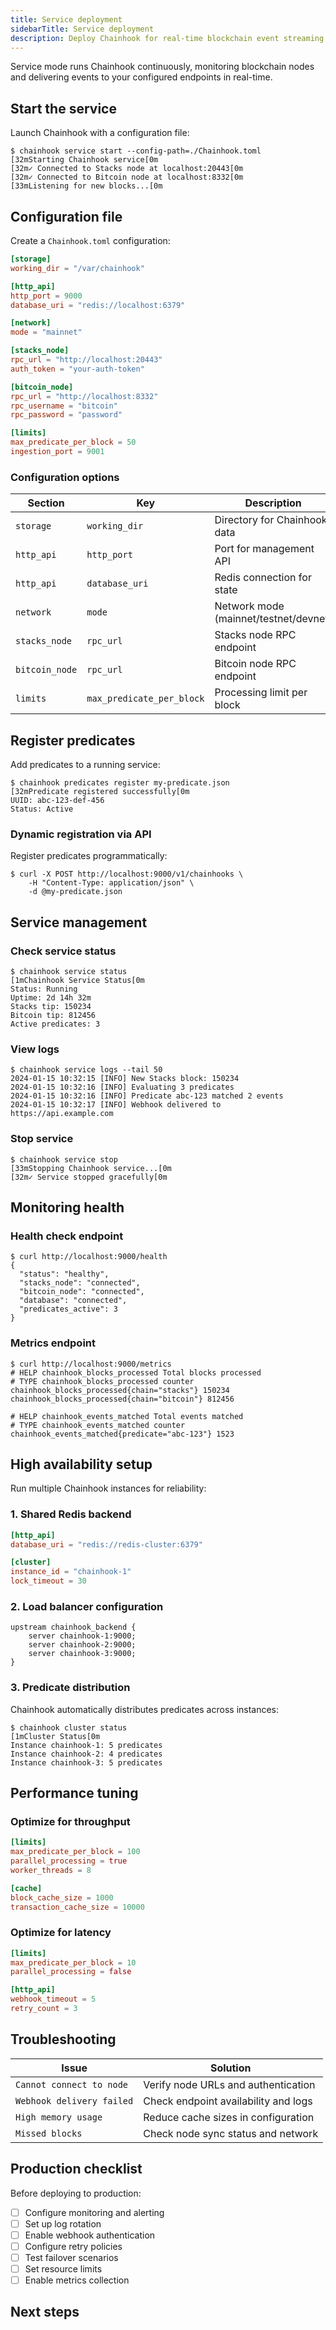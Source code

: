```yaml
---
title: Service deployment
sidebarTitle: Service deployment
description: Deploy Chainhook for real-time blockchain event streaming.
---
```


Service mode runs Chainhook continuously, monitoring blockchain nodes and delivering events to your configured endpoints in real-time.

## Start the service

Launch Chainhook with a configuration file:

```terminal
$ chainhook service start --config-path=./Chainhook.toml
[32mStarting Chainhook service[0m
[32m✓ Connected to Stacks node at localhost:20443[0m
[32m✓ Connected to Bitcoin node at localhost:8332[0m
[33mListening for new blocks...[0m
```

## Configuration file

Create a `Chainhook.toml` configuration:

```toml Chainhook.toml
[storage]
working_dir = "/var/chainhook"

[http_api]
http_port = 9000
database_uri = "redis://localhost:6379"

[network]
mode = "mainnet"

[stacks_node]
rpc_url = "http://localhost:20443"
auth_token = "your-auth-token"

[bitcoin_node]
rpc_url = "http://localhost:8332"
rpc_username = "bitcoin"
rpc_password = "password"

[limits]
max_predicate_per_block = 50
ingestion_port = 9001
```

### Configuration options

| Section | Key | Description |
|---------|-----|-------------|
| `storage` | `working_dir` | Directory for Chainhook data |
| `http_api` | `http_port` | Port for management API |
| `http_api` | `database_uri` | Redis connection for state |
| `network` | `mode` | Network mode (mainnet/testnet/devnet) |
| `stacks_node` | `rpc_url` | Stacks node RPC endpoint |
| `bitcoin_node` | `rpc_url` | Bitcoin node RPC endpoint |
| `limits` | `max_predicate_per_block` | Processing limit per block |

## Register predicates

Add predicates to a running service:

```terminal
$ chainhook predicates register my-predicate.json
[32mPredicate registered successfully[0m
UUID: abc-123-def-456
Status: Active
```

### Dynamic registration via API

Register predicates programmatically:

```terminal
$ curl -X POST http://localhost:9000/v1/chainhooks \
    -H "Content-Type: application/json" \
    -d @my-predicate.json
```

## Service management

### Check service status

```terminal
$ chainhook service status
[1mChainhook Service Status[0m
Status: Running
Uptime: 2d 14h 32m
Stacks tip: 150234
Bitcoin tip: 812456
Active predicates: 3
```

### View logs

```terminal
$ chainhook service logs --tail 50
2024-01-15 10:32:15 [INFO] New Stacks block: 150234
2024-01-15 10:32:16 [INFO] Evaluating 3 predicates
2024-01-15 10:32:16 [INFO] Predicate abc-123 matched 2 events
2024-01-15 10:32:17 [INFO] Webhook delivered to https://api.example.com
```

### Stop service

```terminal
$ chainhook service stop
[33mStopping Chainhook service...[0m
[32m✓ Service stopped gracefully[0m
```

## Monitoring health

### Health check endpoint

```terminal
$ curl http://localhost:9000/health
{
  "status": "healthy",
  "stacks_node": "connected",
  "bitcoin_node": "connected", 
  "database": "connected",
  "predicates_active": 3
}
```

### Metrics endpoint

```terminal
$ curl http://localhost:9000/metrics
# HELP chainhook_blocks_processed Total blocks processed
# TYPE chainhook_blocks_processed counter
chainhook_blocks_processed{chain="stacks"} 150234
chainhook_blocks_processed{chain="bitcoin"} 812456

# HELP chainhook_events_matched Total events matched
# TYPE chainhook_events_matched counter  
chainhook_events_matched{predicate="abc-123"} 1523
```

## High availability setup

Run multiple Chainhook instances for reliability:

### 1. Shared Redis backend

```toml Chainhook-ha.toml
[http_api]
database_uri = "redis://redis-cluster:6379"

[cluster]
instance_id = "chainhook-1"
lock_timeout = 30
```

### 2. Load balancer configuration

```nginx
upstream chainhook_backend {
    server chainhook-1:9000;
    server chainhook-2:9000;
    server chainhook-3:9000;
}
```

### 3. Predicate distribution

Chainhook automatically distributes predicates across instances:

```terminal
$ chainhook cluster status
[1mCluster Status[0m
Instance chainhook-1: 5 predicates
Instance chainhook-2: 4 predicates  
Instance chainhook-3: 5 predicates
```

## Performance tuning

### Optimize for throughput

```toml
[limits]
max_predicate_per_block = 100
parallel_processing = true
worker_threads = 8

[cache]
block_cache_size = 1000
transaction_cache_size = 10000
```

### Optimize for latency

```toml
[limits]
max_predicate_per_block = 10
parallel_processing = false

[http_api]
webhook_timeout = 5
retry_count = 3
```

## Troubleshooting

| Issue | Solution |
|-------|----------|
| `Cannot connect to node` | Verify node URLs and authentication |
| `Webhook delivery failed` | Check endpoint availability and logs |
| `High memory usage` | Reduce cache sizes in configuration |
| `Missed blocks` | Check node sync status and network |

## Production checklist

Before deploying to production:

- [ ] Configure monitoring and alerting
- [ ] Set up log rotation
- [ ] Enable webhook authentication
- [ ] Configure retry policies
- [ ] Test failover scenarios
- [ ] Set resource limits
- [ ] Enable metrics collection

## Next steps

<Cards>
  <Card
    href="/tools/chainhook/webhook-server/webhook-setup"
    title="Configure webhooks"
    description="Set up secure webhook endpoints"
  />
  <Card
    href="/tools/chainhook/integrations/deployment"
    title="Deploy to production"
    description="Best practices for production deployments"
  />
</Cards>
